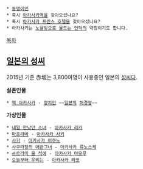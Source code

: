  * [[동명이인]]
 * 혹시 [[아카사카역]]을 찾아오셨나요?
 * 혹시 [[아카사카 프린스 호텔]]을 찾아오셨나요?
 * 아카사카는 [[노을빛으로 물드는 언덕]]의 약칭이기도 합니다.

[[목차]]
== [[일본의 성씨]] ==
2015년 기준 赤坂는 3,800여명이 사용중인 일본의 [[성씨]]다.

'''실존인물'''
 * [[맥 아카사카]] - [[정치인]] ~~[[일본]]의 [[허경영]]~~
'''가상인물'''
 * [[내일 만났던 소녀]] - [[아카사카 리카]]
 * [[마호라바]] - [[아카사카 사키]]
 * [[사키]] - [[아카사카 이쿠노]]
 * [[사쿠라장의 애완그녀]] - [[아카사카 류노스케]]
 * [[쓰르라미 울 적에]] - [[아카사카 마모루]]
 * [[오늘부터 우리는]] - [[아카사카 리코]]
